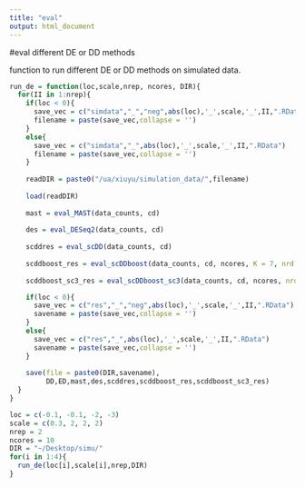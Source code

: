 ```yaml
---
title: "eval"
output: html_document
---
```


#eval different DE or DD methods

function to run different DE or DD methods on simulated data.
```r

run_de = function(loc,scale,nrep, ncores, DIR){
  for(II in 1:nrep){
    if(loc < 0){
      save_vec = c("simdata","_","neg",abs(loc),'_',scale,'_',II,".RData")
      filename = paste(save_vec,collapse = '')
    }
    else{
      save_vec = c("simdata","_",abs(loc),'_',scale,'_',II,".RData")
      filename = paste(save_vec,collapse = '')
    }
    
    readDIR = paste0("/ua/xiuyu/simulation_data/",filename)
    
    load(readDIR)
    
    mast = eval_MAST(data_counts, cd)
    
    des = eval_DESeq2(data_counts, cd)
    
    scddres = eval_scDD(data_counts, cd)
     
    scddboost_res = eval_scDDboost(data_counts, cd, ncores, K = 7, nrd = 30)
    
    scddboost_sc3_res = eval_scDDboost_sc3(data_counts, cd, ncores, nrd = 30)

    if(loc < 0){
      save_vec = c("res","_","neg",abs(loc),'_',scale,'_',II,".RData")
      savename = paste(save_vec,collapse = '')
    }
    else{
      save_vec = c("res","_",abs(loc),'_',scale,'_',II,".RData")
      savename = paste(save_vec,collapse = '')
    }
    
    save(file = paste0(DIR,savename),                
         DD,ED,mast,des,scddres,scddboost_res,scddboost_sc3_res)
  }
}

```

```r
loc = c(-0.1, -0.1, -2, -3)
scale = c(0.3, 2, 2, 2)
nrep = 2
ncores = 10
DIR = "~/Desktop/simu/"
for(i in 1:4){
  run_de(loc[i],scale[i],nrep,DIR)
}
```




